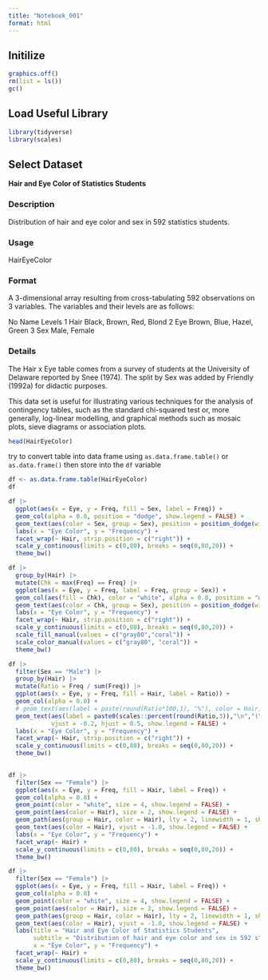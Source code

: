 ```yaml
---
title: "Notebook_001"
format: html
---
```


## Initilize

```r
graphics.off()
rm(list = ls())
gc()
```

## Load Useful Library

```r
library(tidyverse)
library(scales)

```


## Select Dataset

**Hair and Eye Color of Statistics Students**

### Description

Distribution of hair and eye color and sex in 592 statistics students.

### Usage

HairEyeColor

### Format

A 3-dimensional array resulting from cross-tabulating 592 observations on 3 variables. The variables and their levels are as follows:

No	Name	Levels
1	Hair	Black, Brown, Red, Blond
2	Eye	Brown, Blue, Hazel, Green
3	Sex	Male, Female

### Details

The Hair x Eye table comes from a survey of students at the University of Delaware reported by Snee (1974). The split by Sex was added by Friendly (1992a) for didactic purposes.

This data set is useful for illustrating various techniques for the analysis of contingency tables, such as the standard chi-squared test or, more generally, log-linear modelling, and graphical methods such as mosaic plots, sieve diagrams or association plots.



```r
head(HairEyeColor)

```

try to convert table into data frame using `as.data.frame.table()` or `as.data.frame()` then store into the `df` variable


```r
df <- as.data.frame.table(HairEyeColor)
df

```

```r
df |> 
  ggplot(aes(x = Eye, y = Freq, fill = Sex, label = Freq)) +
  geom_col(alpha = 0.8, position = "dodge", show.legend = FALSE) +
  geom_text(aes(color = Sex, group = Sex), position = position_dodge(width = 1), vjust = -0.1, show.legend = FALSE) +
  labs(x = "Eye Color", y = "Frequency") +
  facet_wrap(~ Hair, strip.position = c("right")) +
  scale_y_continuous(limits = c(0,80), breaks = seq(0,80,20)) +
  theme_bw()

```

```r
df |> 
  group_by(Hair) |> 
  mutate(Chk = max(Freq) == Freq) |> 
  ggplot(aes(x = Eye, y = Freq, label = Freq, group = Sex)) +
  geom_col(aes(fill = Chk), color = "white", alpha = 0.8, position = "dodge", show.legend = FALSE) +
  geom_text(aes(color = Chk, group = Sex), position = position_dodge(width = 1), vjust = -0.1, show.legend = FALSE) +
  labs(x = "Eye Color", y = "Frequency") +
  facet_wrap(~ Hair, strip.position = c("right")) +
  scale_y_continuous(limits = c(0,80), breaks = seq(0,80,20)) +
  scale_fill_manual(values = c("gray80","coral")) +
  scale_color_manual(values = c("gray80", "coral")) +
  theme_bw()

```


```r
df |> 
  filter(Sex == "Male") |> 
  group_by(Hair) |> 
  mutate(Ratio = Freq / sum(Freq)) |> 
  ggplot(aes(x = Eye, y = Freq, fill = Hair, label = Ratio)) +
  geom_col(alpha = 0.8) +
  # geom_text(aes(label = paste(round(Ratio*100,1), "%"), color = Hair), vjust = -0.1) +
  geom_text(aes(label = paste0(scales::percent(round(Ratio,3)),"\n","(",Freq,")"), color = Hair), 
            vjust = -0.2, hjust = 0.5, show.legend = FALSE) +
  labs(x = "Eye Color", y = "Frequency") +
  facet_wrap(~ Hair, strip.position = c("right")) +
  scale_y_continuous(limits = c(0,80), breaks = seq(0,80,20)) +
  theme_bw()
  
```

```r
df |> 
  filter(Sex == "Female") |> 
  ggplot(aes(x = Eye, y = Freq, fill = Hair, label = Freq)) +
  geom_col(alpha = 0.8) +
  geom_point(color = "white", size = 4, show.legend = FALSE) +
  geom_point(aes(color = Hair), size = 2, show.legend = FALSE) +
  geom_path(aes(group = Hair, color = Hair), lty = 2, linewidth = 1, show.legend = FALSE) +
  geom_text(aes(color = Hair), vjust = -1.0, show.legend = FALSE) +
  labs(x = "Eye Color", y = "Frequency") +
  facet_wrap(~ Hair) +
  scale_y_continuous(limits = c(0,80), breaks = seq(0,80,20)) +
  theme_bw()

```

```r
df |> 
  filter(Sex == "Female") |> 
  ggplot(aes(x = Eye, y = Freq, fill = Hair, label = Freq)) +
  geom_col(alpha = 0.8) +
  geom_point(color = "white", size = 4, show.legend = FALSE) +
  geom_point(aes(color = Hair), size = 2, show.legend = FALSE) +
  geom_path(aes(group = Hair, color = Hair), lty = 2, linewidth = 1, show.legend = FALSE) +
  geom_text(aes(color = Hair), vjust = -1.0, show.legend = FALSE) +
  labs(title = "Hair and Eye Color of Statistics Students",
       subtitle = "Distribution of hair and eye color and sex in 592 statistics students.", 
       x = "Eye Color", y = "Frequency") +
  facet_wrap(~ Hair) +
  scale_y_continuous(limits = c(0,80), breaks = seq(0,80,20)) +
  theme_bw()

```


